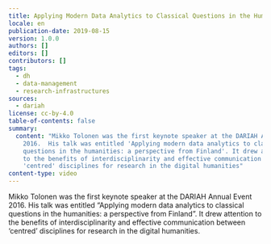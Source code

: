 ```yaml
---
title: Applying Modern Data Analytics to Classical Questions in the Humanities
locale: en
publication-date: 2019-08-15
version: 1.0.0
authors: []
editors: []
contributors: []
tags:
  - dh
  - data-management
  - research-infrastructures
sources:
  - dariah
license: cc-by-4.0
table-of-contents: false
summary:
  content: "Mikko Tolonen was the first keynote speaker at the DARIAH Annual Event
    2016.  His talk was entitled 'Applying modern data analytics to classical
    questions in the humanities: a perspective from Finland'. It drew attention
    to the benefits of interdisciplinarity and effective communication between
    'centred' disciplines for research in the digital humanities"
content-type: video
---
```

Mikko Tolonen was the first keynote speaker at the DARIAH Annual Event 2016. His talk was entitled “Applying modern data analytics to classical questions in the humanities: a perspective from Finland”. It drew attention to the benefits of interdisciplinarity and effective communication between ‘centred’ disciplines for research in the digital humanities.

<VideoCard title="Applying Modern Data Analytics to Classical Questions in the Humanities" id="R3k4OJUToXU" image="images/mikko-tolonen.png" />
